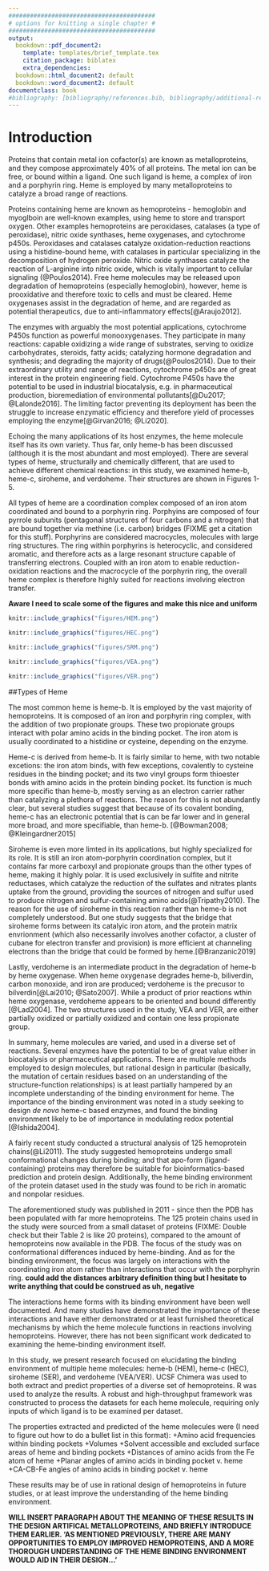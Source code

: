 ```yaml
---
#########################################
# options for knitting a single chapter #
#########################################
output:
  bookdown::pdf_document2:
    template: templates/brief_template.tex
    citation_package: biblatex
    extra_dependencies: 
  bookdown::html_document2: default
  bookdown::word_document2: default
documentclass: book
#bibliography: [bibliography/references.bib, bibliography/additional-references.bib]
---
```


# Introduction {.unnumbered}

```{=tex}
\adjustmtc
\markboth{Introduction}{}
```
<!-- For PDF output, include these two LaTeX commands after unnumbered chapter headings, otherwise the mini table of contents and the running header will show the previous chapter -->

Proteins that contain metal ion cofactor(s) are known as metalloproteins, and they compose approximately 40\% of all proteins. The metal ion can be free, or bound within a ligand. One such ligand is heme, a complex of iron and a porphyrin ring. Heme is employed by many metalloproteins to catalyze a broad range of reactions. 

<!-- heme-b is proliferate it gets to have its own couple paragraphs -->
Proteins containing heme are known as hemoproteins - hemoglobin and myoglboin are well-known examples, using heme to store and transport oxygen. Other examples hemoproteins are peroxidases, catalases (a type of peroxidase), nitric oxide synthases, heme oxygenases, and cytochrome p450s. Peroxidases and catalases catalyze oxidation-reduction reactions using a histidine-bound heme, with catalases in particular specializing in the decomposition of hydrogen peroxide. Nitric oxide synthases catalyze the reaction of L-arginine into nitric oxide, which is vitally important to cellular signaling (@Poulos2014). Free heme molecules may be released upon degradation of hemoproteins (especially hemoglobin), however, heme is prooxidative and therefore toxic to cells and must be cleared. Heme oxygenases assist in the degradation of heme, and are regarded as potential therapeutics, due to anti-inflammatory effects[@Araujo2012].

The enzymes with arguably the most potential applications, cytochrome P450s function as powerful monooxygenases. They participate in many reactions: capable oxidizing a wide range of substrates, serving to oxidize carbohydrates, steroids, fatty acids; catalyzing hormone degradation and synthesis; and degrading the majority of drugs(@Poulos2014). Due to their extraordinary utility and range of reactions, cytochrome p450s are of great interest in the protein engineering field. Cytochrome P450s have the potential to be used  in industrial biocatalysis, e.g. in pharmaceutical production, bioremediation of environmental pollutants[@Du2017; @Lalonde2016]. The limiting factor preventing its deployment has been the struggle to increase enzymatic efficiency and therefore yield of processes employing the enzyme[@Girvan2016; @Li2020]. 

Echoing the many applications of its host enzymes, the heme molecule itself has its own variety. Thus far, only heme-b has been discussed (although it is the most abundant and most employed). There are several types of heme, structurally and chemically different, that are used to achieve different chemical reactions: in this study, we examined heme-b, heme-c, siroheme, and verdoheme. Their structures are shown in Figures 1-5. 

All types of heme are a coordination complex composed of an iron atom coordinated and bound to a porphyrin ring. Porphyins are composed of four pyrrole subunits (pentagonal structures of four carbons and a nitrogen) that are bound together via methine (i.e. carbon) bridges (FIXME get a citation for this stuff). Porphyrins are considered macrocycles, molecules with large ring structures. The ring within porphyrins is heterocyclic, and considered aromatic, and therefore acts as a large resonant structure capable of transferring electrons. Coupled with an iron atom to enable reduction-oxidation reactions and the macrocycle of the porphyrin ring, the overall heme complex is therefore highly suited for reactions involving electron transfer. 

**Aware I need to scale some of the figures and make this nice and uniform**


```r
knitr::include_graphics("figures/HEM.png")
```
```r
knitr::include_graphics("figures/HEC.png")
```

```r
knitr::include_graphics("figures/SRM.png")
```

```r
knitr::include_graphics("figures/VEA.png")
```
```r
knitr::include_graphics("figures/VER.png")
```

##Types of Heme

The most common heme is heme-b. It is employed by the vast majority of hemoproteins. It is composed of an iron and porphyrin ring complex, with the addition of two propionate groups. These two propionate groups interact with polar amino acids in the binding pocket. The iron atom is usually coordinated to a histidine or cysteine, depending on the enzyme. 

Heme-c is derived from heme-b. It is fairly similar to heme, with two notable excetions: the iron atom binds, with few exceptions, covalently to cysteine residues in the binding pocket; and its two vinyl groups form thioester bonds with amino acids in the protein binding pocket. Its function is much more specific than heme-b, mostly serving as an electron carrier rather than catalyzing a plethora of reactions. The reason for this is not abundantly clear, but several studies suggest that because of its covalent bonding, heme-c has an electronic potential that is can be far lower and in general more broad, and more specifiable, than heme-b. [@Bowman2008; @Kleingardner2015]

Siroheme is even more limted in its applications, but highly specialized for its role. It is still an iron atom-porphyrin coordination complex, but it contains far more carboxyl and propionate groups than the other types of heme, making it highly polar. It is used exclusively in sulfite and nitrite reductases, which catalyze the reduction of the sulfates and nitrates plants uptake from the ground, providing the sources of nitrogen and sulfur used to produce nitrogen and sulfur-containing amino acids(@Tripathy2010). The reason for the use of siroheme in this reaction rather than heme-b is not completely understood. But one study suggests that the bridge that siroheme forms between its catalyic iron atom, and the protein matrix envrionment (which also necessarily involves another cofactor, a cluster of cubane for electron transfer and provision) is more efficient at channeling electrons than the bridge that could be formed by heme.[@Branzanic2019] 

Lastly, verdoheme is an intermediate product in the degradation of heme-b by heme oxygenase. When heme oxygenase degrades heme-b, biliverdin, carbon monoxide, and iron are produced; verdoheme is the precusor to bilverdin[@Lai2010; @Sato2007]. While a product of prior reactions wthin heme oxygenase, verdoheme appears to be oriented and bound differently [@Lad2004]. The two structures used in the study, VEA and VER, are either partially oxidized or partially oxidized and contain one less propionate group.

In summary, heme molecules are varied, and used in a diverse set of reactions. Several enzymes have the potential to be of great value either in biocatalysis or pharmaceutical applications. There are multiple methods employed to design molecules, but rational design in particular (basically, the mutation of certain residues based on an understanding of the structure-function relationships) is at least partially hampered by an incomplete understanding of the binding environment for heme. The importance of the binding environment was noted in a study seeking to design *de novo* heme-c based enzymes, and found the binding environment likely to be of importance in modulating redox potential [@Ishida2004].

A fairly recent study conducted a structural analysis of 125 hemoprotein chains(@Li2011). The study suggested hemoproteins undergo small conformational changes during binding; and that apo-form (ligand-containing) proteins may therefore be suitable for bioinformatics-based prediction and protein design. Additionally, the heme binding environment of the protein dataset used in the study was found to be rich in aromatic and nonpolar residues.

The aforementioned study was published in 2011 - since then the PDB has been populated with far more hemoproteins. The 125 protein chains used in the study were sourced from a small dataset of proteins (FIXME: Double check but their Table 2 is like 20 proteins), compared to the amount of hemoproteins now available in the PDB. The focus of the study was on conformational differences induced by heme-binding. And as for the binding environment, the focus was largely on interactions with the coordinating iron atom rather than interactions that occur with the porphyrin ring. **could add the distances arbitrary definition thing but I hesitate to write anything that could be construed as uh, negative**

The interactions heme forms with its binding environment have been well documented. And many studies have demonstrated the importance of these interactions and have either demonstrated or at least furnished theoretical mechanisms by which the heme molecule functions in reactions involving hemoproteins. However, there has not been significant work dedicated to examining the heme-binding environment itself. 

In this study, we present research focused on elucidating the binding environment of multiple heme molecules: heme-b (HEM), heme-c (HEC), siroheme (SER), and verdoheme (VEA/VER). UCSF Chimera was used to both extract and predict properties of a diverse set of hemoproteins. R was used to analyze the results. A robust and high-throughput framework was constructed to process the datasets for each heme molecule, requiring only inputs of which ligand is to be examined per dataset.

The properties extracted and predicted of the heme molecules were (I need to figure out how to do a bullet list in this format):
+Amino acid frequencies within binding pockets
+Volumes
+Solvent accessible and excluded surface areas of heme and binding pockets
+Distances of amino acids from the Fe atom of heme
+Planar angles of amino acids in binding pocket v. heme
+CA-CB-Fe angles of amino acids in binding pocket v. heme


These results may be of use in rational design of hemoproteins in future studies, or at least improve the understanding of the heme binding environment. 

**WILL INSERT PARAGRAPH ABOUT THE MEANING OF THESE RESULTS IN THE DESIGN ARTIFICAL METALLOPROTEINS, AND BRIEFLY INTRODUCE THEM EARLIER. 'AS MENTIONED PREVIOUSLY, THERE ARE MANY OPPORTUNITIES TO EMPLOY IMPROVED HEMOPROTEINS, AND A MORE THOROUGH UNDERSTANDING OF THE HEME BINDING ENVIRONMENT WOULD AID IN THEIR DESIGN...'** 
